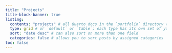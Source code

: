 ```yaml
---
title: "Projects"
title-block-banner: true
listing: 
  contents: "projects" # all Quarto docs in the `portfolio` directory will be included on your listing page
  type: grid # or `default` or `table`; each type has its own set of yaml options to include
  sort: "date desc" # can also sort on more than one field
  categories: false # allows you to sort posts by assigned categories 
toc: false
---
```

